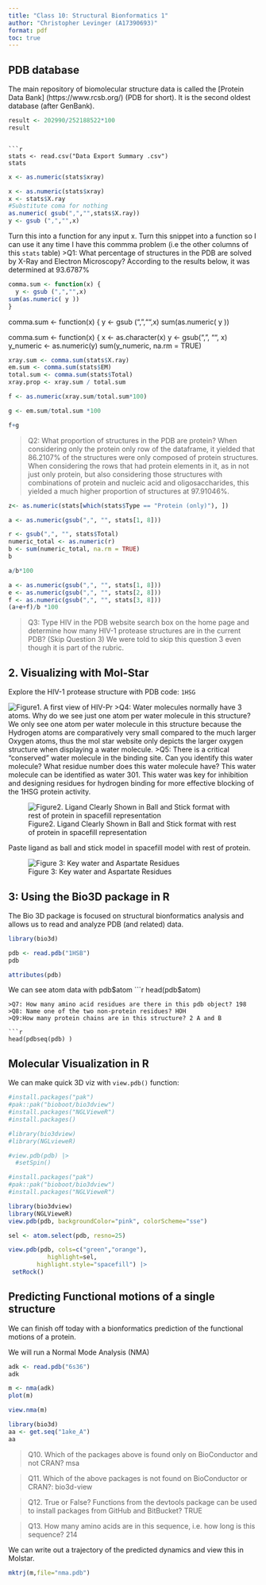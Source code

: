 ```yaml
---
title: "Class 10: Structural Bionformatics 1"
author: "Christopher Levinger (A17390693)"
format: pdf
toc: true
---
```


## PDB database


The main repository of biomolecular structure data is called the [Protein Data Bank] (https://www.rcsb.org/) (PDB for short). It is the second oldest database (after GenBank).

```r
result <- 202990/252188522*100
result
```
```

```r
stats <- read.csv("Data Export Summary .csv")
stats
```

```r
x <- as.numeric(stats$xray)
```

```r
x <- as.numeric(stats$xray)
x <- stats$X.ray
#Substitute coma for nothing 
as.numeric( gsub(",","",stats$X.ray))
y <- gsub (",","",x)
```

Turn this into a function for any input x. 
Turn this snippet into a function so I can use it any time I have this commma problem (i.e the other columns of this `stats` table)
>Q1: What percentage of structures in the PDB are solved by X-Ray and Electron Microscopy?
According to the results below, it was determined at 93.6787%

```r
comma.sum <- function(x) {
  y <- gsub (",","",x)
sum(as.numeric( y ))
}

```

comma.sum <- function(x) {
  y <- gsub (",","",x)
sum(as.numeric( y ))

comma.sum <- function(x) {
  x <- as.character(x)
  y <- gsub(",", "", x)
  y_numeric <- as.numeric(y)
  sum(y_numeric, na.rm = TRUE)

```r
xray.sum <- comma.sum(stats$X.ray)
em.sum <- comma.sum(stats$EM)
total.sum <- comma.sum(stats$Total)
xray.prop <- xray.sum / total.sum
```
```r
f <- as.numeric(xray.sum/total.sum*100)
```

```r
g <- em.sum/total.sum *100
```

```r
f+g
```

>Q2: What proportion of structures in the PDB are protein? When considering only the protein only row of the dataframe, it yielded that 86.2107% of the structures were only composed of protein structures. When considering the rows that had protein elements in it, as in not just only protein, but also considering those structures with combinations of protein and nucleic acid and oligosaccharides, this yielded a much higher proportion of structures at 97.91046%. 

```r
z<- as.numeric(stats[which(stats$Type == "Protein (only)"), ])
```

```r
a <- as.numeric(gsub(",", "", stats[1, 8]))
```

```r
r <- gsub(",", "", stats$Total)
numeric_total <- as.numeric(r)
b <- sum(numeric_total, na.rm = TRUE)
b
```

```r
a/b*100
```

```r
a <- as.numeric(gsub(",", "", stats[1, 8]))
e <- as.numeric(gsub(",", "", stats[2, 8]))
f <- as.numeric(gsub(",", "", stats[3, 8]))
(a+e+f)/b *100

```

>Q3: Type HIV in the PDB website search box on the home page and determine how many HIV-1 protease structures are in the current PDB? (Skip Question 3)
We were told to skip this question 3 even though it is part of the rubric. 



## 2. Visualizing with Mol-Star

Explore the HIV-1 protease structure with PDB code: `1HSG`

![Figure1. A first view of HIV-Pr](1HSG.png)
>Q4: Water molecules normally have 3 atoms. Why do we see just one atom per water molecule in this structure?
We only see one atom per water molecule in this structure because the Hydrogen atoms are comparatively very small compared to the much larger Oxygen atoms, thus the mol star website only depicts the larger oxygen structure when displaying a water molecule. 
>Q5: There is a critical “conserved” water molecule in the binding site. Can you identify this water molecule? What residue number does this water molecule have? This water molecule can be identified as water 301. This water was key for inhibition and designing residues for hydrogen binding for more effective blocking of the 1HSG protein activity. 

![Figure2. Ligand Clearly Shown in Ball and Stick format with rest of protein in spacefill representation](Key Ligand.png)

Paste ligand as ball and stick model in spacefill model with rest of protein.

![Figure 3: Key water and Aspartate Residues](1HSG D Residues.png)

## 3: Using the Bio3D package in R
The Bio 3D package is focused on structural bionformatics analysis and allows us to read and analyze PDB (and related) data. 
```r
library(bio3d)
```

```r
pdb <- read.pdb("1HSB")
pdb
```

```r
attributes(pdb)
```
We can see atom data with pdb$atom
```r
head(pdb$atom)
```
>Q7: How many amino acid residues are there in this pdb object? 198
>Q8: Name one of the two non-protein residues? HOH
>Q9:How many protein chains are in this structure? 2 A and B 

```r
head(pdbseq(pdb) )
```

## Molecular Visualization in R

We can make quick 3D viz with `view.pdb()` function:

```r
#install.packages("pak")
#pak::pak("bioboot/bio3dview")
#install.packages("NGLVieweR")
#install.packages()

#library(bio3dview)
#library(NGLvieweR)

#view.pdb(pdb) |>
  #setSpin()


```
```r
#install.packages("pak")
#pak::pak("bioboot/bio3dview")
#install.packages("NGLVieweR")
```

```r
library(bio3dview)
library(NGLVieweR)
view.pdb(pdb, backgroundColor="pink", colorScheme="sse")
```

```r
sel <- atom.select(pdb, resno=25)

view.pdb(pdb, cols=c("green","orange"),
           highlight=sel,
        highlight.style="spacefill") |>
 setRock()
```

## Predicting Functional motions of a single structure

We can finish off today with a bionformatics prediction of the functional motions of a protein. 


We will run a Normal Mode Analysis (NMA) 

```r
adk <- read.pdb("6s36")
adk
```

```r
m <- nma(adk)
plot(m)
```

```r
view.nma(m)
```

```r
library(bio3d)
aa <- get.seq("1ake_A")
aa
```
>Q10. Which of the packages above is found only on BioConductor and not CRAN? 
msa

>Q11. Which of the above packages is not found on BioConductor or CRAN?: 
bio3d-view

>Q12. True or False? Functions from the devtools package can be used to install packages from GitHub and BitBucket? 
TRUE


>Q13. How many amino acids are in this sequence, i.e. how long is this sequence? 
214

We can write out a trajectory of the predicted dynamics and view this in Molstar. 

```r
mktrj(m,file="nma.pdb")
```

